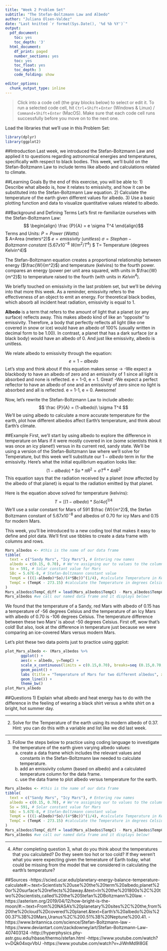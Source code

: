 ```yaml
---
title: "Week 2 Problem Set"
subtitle: "The Stefan-Boltzmann Law and Albedo"
author: "Juliana Olsen-Valdez"
date: "Last knitted `r format(Sys.Date(), '%d %b %Y')`"
output:
  pdf_document:
    toc: yes
    toc_depth: '3'
  html_document:
    df_print: paged
    number_sections: yes
    toc: yes
    toc_float: yes
    toc_depth: 3
    code_folding: show

editor_options:
  chunk_output_type: inline
---
```

> Click into a code cell (the gray blocks below) to select or edit it. To run a selected code cell, hit `Ctrl`+`Shift`+`Enter` (Windows & Linux) / `Command`+`Shift`+`Enter` (MacOS). Make sure that each code cell runs successfully before you move on to the next one.

Load the libraries that we'll use in this Problem Set: 
```r
library(dplyr)
library(ggplot2)
```

##Introduction
Last week, we introduced the Stefan-Boltzmann Law and applied it to questions regarding astronomical energies and temperatures, specifically with respect to black bodies. This week, we'll build on the Stefan-Boltzmann Law to include terms like albedo and calculations related to climate. 

##Learning Goals
By the end of this exercise, you will be able to:
1) Describe what albedo is, how it relates to emissivity, and how it can be substituted into the Stefan-Boltzmann Law equation. 
2) Calculate the temperature of the earth given different values for albedo. 
3) Use a basic plotting function and data to visualize quantitative values related to albedo. 

##Background and Defining Terms
Let's first re-familiarize ourselves with the Stefan-Boltzmann Law:
$$ \begin{align} \frac {P}{A} = e \sigma T^4 \end{align}$$
Terms and Units: 
$P = Power\ (Watts)$  
$ A=Area\ (meters^2)$
$e=emissivity\ (unitless)$
$\sigma = Stephan-Boltzmann  \  constant\  (5.67x 10^{-8}\ W/m^2/T^4)$
$ T= Temperature\ (degrees\  Kelvin^4)$

The Stefan-Boltzmann equation creates a proportional relationship between energy ($\frac{W}{m^2}$) and temperature (kelvins) to the fourth power. compares an energy (power per unit area squared, with units in $\frac{W}{m^2}$) to temperature raised to the fourth (with units in $Kelvin^4$). 

We briefly touched on emissivity in the last problem set, but we'll be delving into that more this week. As a reminder, emissivity refers to the effectiveness of an object to emit an energy. For theoretical black bodies, which absorb all incident heat radiation, emissivity is equal to 1.

**Albedo** is a term that refers to the amount of light that a planet (or any surface) reflects away. This makes albedo kind of like an "opposite" to emissivity. Therefore, a body that perfectly reflects all light (like one covered in snow or ice) would have an albedo of 100% (usually written in decimal form to be 1.00). In contrast, a planet that has a dark surface (or a black body) would have an albedo of 0. And just like emissivity, albedo is unitless. 

We relate albedo to emissivity through the equation: 
$$ e = 1 - albedo $$
Let's stop and think about if this equation makes sense -> 
-We expect a blackbody to have an albedo of zero and an emissivity of 1 since all light is absorbed and none is reflected. e = 1-0, e = 1. Great! 
-We expect a perfect reflector to have an albedo of one and an emissivity of zero since no light is absorbed and all is reflected. e = 1-1, e = 0. Awesome! 

Now, let's rewrite the Stefan-Boltzmann Law to include albedo: 
$$ \frac {P}{A} = (1-albedo)\ \sigma T^4 $$
We'll be using albedo to calculate a more accurate temperature for the earth, plot how different albedos affect Earth's temperature, and think about Earth's climate. 

##Example
First, we'll start by using albedo to explore the difference in temperature on Mars if it were mostly covered in ice (some scientists think it was once an icy planet!) versus in its current red, sandy state. We'll be using a version of the Stefan-Boltzmann law where we'll solve for Temperature, but this week we'll substitute our $1-albedo$ term in for the emissivity. Here's what the initial equilibrium equation looks like: 
$$(1-albedo)*So*\pi R^2 = \sigma T^4*4\pi R^2$$
This equation says that the radiation received by a planet (now affected by the albedo of that planet) is equal to the radiation emitted by that planet. 

Here is the equation above solved for temperature (kelvins):
$$T = [(1-albedo)*So/4\sigma]^{1/4}$$
We'll use a solar constant for Mars of 591 $\frac {W}{m^2}$, the Stefan Boltzmann constant of $5.67x 10^{-8}$ and albedos of 0.70 for icy Mars and 0.15 for modern Mars.

This week, you'll be introduced to a new coding tool that makes it easy to define and plot data. We'll first use tibbles to create a data frame with columns and rows. 
```r
Mars_albedos <- #this is the name of our data frame
tibble(
  text = c("Sandy Mars", "Icy Mars"), # Entering row names
  albedo = c(0.15, 0.70), # We're assigning our to values to the column "albedo"
  So = 591, # Solar constant value for Mars
  SBc = 5.67E-8, # Stefan-Boltzmann constant value
  TempK = (((1-albedo)*So)/(4*SBc))^(1/4), #calculate Temperature in Kelvin using the terms we defined in our data frame
  TempC = (TempK - 273.15) #calculate the Temperature in degrees Celsius
)
Mars_albedos$TempC_diff = lead(Mars_albedos$TempC) - Mars_albedos$TempC #calculate the difference in the TempC between Sandy and Icy Mars and then add a column
Mars_albedos #we call our named data frame and it displays below!
```
We found that the temperature of a Sandy, red Mars with albedo of 0.15 has a temperature of -56 degrees Celsius and the temperature of an Icy Mars with albedo of 0.70 is -106 degrees Celsius. The temperature difference between these two Mars' is about -50 degrees Celsius. First off, wow that's cold! But also, look at the difference in temperature just because we were comparing an ice-covered Mars versus modern Mars. 

Let's plot these two data points just to practice using ggplot:
```r
plot_Mars_albedo <- (Mars_albedos %>%
       ggplot() + 
       aes(x = albedo, y=TempC) + 
       scale_x_continuous(limits = c(0.15,0.70), breaks=seq (0.15,0.70,0.05)) +
       geom_point() +
       labs (title = "Temperature of Mars for two different albedos", x = "Mars albedo", y= "Temperature (degrees Celsius)") +
       geom_line()) +
       theme_bw()
plot_Mars_albedo
```

##Questions
1) Explain what albedo and heat energy has to do with the difference in the feeling of wearing a black shirt versus a white shirt on a bright, hot summer day. 



_______________________________________________________

2) Solve for the Temperature of the earth using its modern albedo of 0.37. Hint: you can do this with a variable and list like we did last week. 

________________________________________________________

3) Follow the steps below to practice using coding language to investigate the temperature of the earth given varying albedo values: 
   a) create a data frame which includes the relevant values and constants in the Stefan-Boltzmann law needed to calculate temperature. 
   b) add an emissivity column (based on albedo) and a calculated temperature column for the data frame. 
   c) use the data frame to plot albedo versus temperature for the earth. 
 
```r
Mars_albedos <- #this is the name of our data frame
tibble(
  text = c("Sandy Mars", "Icy Mars"), # Entering row names
  albedo = c(0.15, 0.70), # We're assigning our to values to the column "albedo"
  So = 591, # Solar constant value for Mars
  SBc = 5.67E-8, # Stefan-Boltzmann constant value
  TempK = (((1-albedo)*So)/(4*SBc))^(1/4), #calculate Temperature in Kelvin using the terms we defined in our data frame
  TempC = (TempK - 273.15) #calculate the Temperature in degrees Celsius
)
Mars_albedos$TempC_diff = lead(Mars_albedos$TempC) - Mars_albedos$TempC #calculate the difference in the TempC between Sandy and Icy Mars and then add a column
Mars_albedos #we call our named data frame and it displays below!
```
 
 
_________________________________________________________

4) After completing question 3, what do you think about the temperatures that you calculated? Do they seem too hot or too cold? If they weren't what you were expecting given the temerature of Earth today, what could be missing from the model that we considered in calculating the earth's temperature? 

##Sources
-https://scied.ucar.edu/planetary-energy-balance-temperature-calculate#:~:text=Scientists%20use%20the%20term%20albedo,planet%20or%20surface%20reflects%20away.&text=In%20the%201800s%2C%20two%20scientists,called%20the%20Stefan%2DBoltzmann%20law.
-https://asterism.org/2019/04/12/how-bright-is-the-moon/#:~:text=From%20NASA's%20planetary%20sites%2C%20the,from%20the%20cloud%2Dcovered%20planet.&text=Earth's%20albedo%20is%200.37%3B%20Mars,Uranus%2C%200.51%3B%20Neptune%200.41.
-https://www.britannica.com/science/Stefan-Boltzmann-law
-https://www.deviantart.com/zackdowney/art/Stefan-Boltzmann-Law-407403124
-http://hyperphysics.phy-astr.gsu.edu/hbase/thermo/stefan.html
-https://www.youtube.com/watch?v=DQk04xqvVbU
-https://www.youtube.com/watch?v=JiWnMd9I8GE